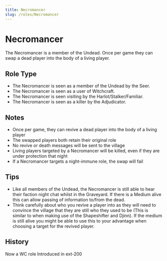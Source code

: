 ```yaml
---
title: Necromancer
slug: /roles/Necromancer
---
```



# Necromancer

The Necromancer is a member of the Undead. Once per game they can swap a dead player into the body of a living player.

## Role Type

- The Necromancer is seen as a member of the Undead by the Seer.
- The Necromancer is seen as a user of Witchcraft.
- The Necromancer is seen visiting by the Harlot/Stalker/Familiar.
- The Necromancer is seen as a killer by the Adjudicator.

## Notes

- Once per game, they can revive a dead player into the body of a living player
- The swapped players both retain their original role
- No revive or death messages will be sent to the village
- Living players targeted by a Necromancer will be killed, even if they are under protection that night
- If a Necromancer targets a night-immune role, the swap will fail

## Tips

- Like all members of the Undead, the Necromancer is still able to hear their faction night chat whilst in the Graveyard. If there is a Medium alive this can allow passing of information to/from the dead.
- Think carefully about who you revive a player into as they will need to convince the village that they are still who they used to be (This is similar to when making use of the Shapeshifter and Djinn). If the medium is still alive you might be able to use this to your advantage when choosing a target for the revived player.

## History

<Timeline lineColor="white">
  <Event interval="2018-07-17">Now a WC role</Event>
  <Event interval="2018-01-01">Introduced in ext-200</Event>
</Timeline>
